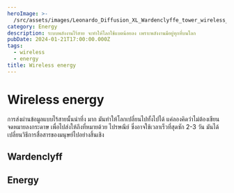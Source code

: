 ```yaml
---
heroImage: >-
  /src/assets/images/Leonardo_Diffusion_XL_Wardenclyffe_tower_wireless_energy_with_1.jpg
category: Energy
description: ระบบพลังงานไร้สาย จะทำให้โลกใช้แบตน้อยลง เพราะพลังงานมีอยู่ทุกที่บนโลก
pubDate: 2024-01-21T17:00:00.000Z
tags:
  - wireless
  - energy
title: Wireless energy
---
```


# Wireless energy

การส่งผ่านข้อมูลแบบไร้สายนั้นน่าทึ่ง มาก มันทำให้โลกเปลี่ยนไปทั้งไปได้ แค่ลองคิดว่่าไม่ต้องเขียนจดหมายลงกระดาษ เพื่อไปส่งให้ถึงที่หมายด้วย ไปรษณีย์ ซึ่งอาจใช้เวลาเร็วที่สุดซัก 2-3 วัน มันได้เปลี่ยนวิธีการสื่อสารของมนุษย์ไปอย่างสิ้นเชิง

## Wardenclyff

## Energy
